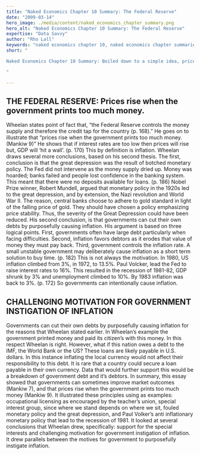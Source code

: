 ```yaml
---
title: "Naked Economics Chapter 10 Summary: The Federal Reserve"
date: "2009-03-14"
hero_image: ./media/content/naked_economics_chapter_summary.png
hero_alt: "Naked Economics Chapter 10 Summary: The Federal Reserve"
expertise: "Data Savvy"
author: "Rho Lall"
keywords: "naked economics chapter 10, naked economics chapter summaries, naked economics undressing the dismal science chapter summaries, naked economics undressing the dismal science sparknotes, naked economics cliff notes"
short: "

Naked Economics Chapter 10 Summary: Boiled down to a simple idea, prices rise when the government prints too much money.

"

---
```


## THE FEDERAL RESERVE: Prices rise when the government prints too much money.

Wheelan states point of fact that, “the Federal Reserve controls the money supply and therefore the credit tap for the country (p. 168).” He goes on to illustrate that “prices rise when the government prints too much money. (Mankiw 9)” He shows that if interest rates are too low then prices will rise but, GDP will ‘hit a wall’. (p. 170) This by definition is inflation. Wheelan draws several more conclusions, based on his second thesis.
The first, conclusion is that the great depression was the result of botched monetary policy. The Fed did not intervene as the money supply dried up. Money was hoarded; banks failed and people lost confidence in the banking system. This meant that there were no deposits available for loans. (p. 186) Nobel Prize winner, Robert Mundell, argued that monetary policy in the 1920s led to the great depression, and by extension, the Nazi revolution and World War II. The reason, central banks choose to adhere to gold standard in light of the falling price of gold. They should have chosen a policy emphasizing price stability.  Thus, the severity of the Great Depression could have been reduced.
His second conclusion, is that governments can cut their own debts by purposefully causing inflation. His argument is based on three logical points. First, governments often have large debt particularly when facing difficulties. Second, inflation favors debtors as it erodes that value of money they must pay back. Third, government controls the inflation rate. A small unstable government may deliberately cause inflation as a short term solution to buy time. (p. 182) This is not always the motivation. In 1980, US inflation climbed from 3%, in 1972, to 13.5%. Paul Volcker, lead the Fed to raise interest rates to 16%. This resulted in the recession of 1981-82, GDP shrunk by 3% and unemployment climbed to 10%. By 1983 inflation was back to 3%. (p. 172) So governments can intentionally cause inflation.


## CHALLENGING MOTIVATION FOR GOVERNMENT INSTIGATION OF INFLATION

Governments can cut their own debts by purposefully causing inflation for the reasons that Wheelan stated earlier. In Wheelan’s example the government printed money and paid its citizen’s with this money. In this respect Wheelan is right. However, what if this nation owes a debt to the IMF, the World Bank or the US? These loans are likely payable in U.S. dollars. In this instance inflating the local currency would not affect their responsibility to this debt. It is rare that a country could secure a loan payable in their own currency.  Data that would further support this would be a breakdown of government debt and it’s debtors.
In summary, this essay showed that governments can sometimes improve market outcomes (Mankiw 7), and that prices rise when the government prints too much money (Mankiw 9). It illustrated these principles using as examples: occupational licensing as encouraged by the teacher’s union, special interest group, since where we stand depends on where we sit, fouled monetary policy and the great depression, and Paul Volker’s anti inflationary monetary policy that lead to the recession of 1981. It looked at several conclusions that Wheelan drew, specifically: support for the special interests and challenging motivation for government instigation of inflation. It drew parallels between the motives for government to purposefully instigate inflation.
